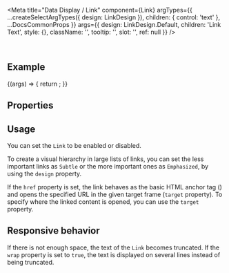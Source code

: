 
<Meta
  title="Data Display / Link"
  component={Link}
  argTypes={{
    ...createSelectArgTypes({ design: LinkDesign }),
    children: { control: 'text' },
    ...DocsCommonProps
  }}
  args={{
    design: LinkDesign.Default,
    children: 'Link Text',
    style: {},
    className: '',
    tooltip: '',
    slot: '',
    ref: null
  }}
/>

<DocsHeader />

<br />

## Example

<Canvas>
  <Story name="Default">
    {(args) => {
      return <Link {...args} />;
    }}
  </Story>
</Canvas>

## Properties

<ArgsTable story="." />

## Usage

You can set the `Link` to be enabled or disabled.

To create a visual hierarchy in large lists of links, you can set the less important links as `Subtle` or the more important ones as `Emphasized`, by using the `design` property.

If the `href` property is set, the link behaves as the basic HTML anchor tag () and opens the specified URL in the given target frame (`target` property). To specify where the linked content is opened, you can use the `target` property.

## Responsive behavior

If there is not enough space, the text of the `Link` becomes truncated. If the `wrap` property is set to `true`, the text is displayed on several lines instead of being truncated.
